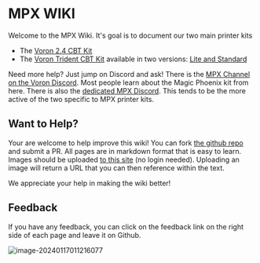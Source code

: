 # MPX WIKI

Welcome to the MPX Wiki. It's goal is to document our two main printer kits
- The [Voron 2.4 CBT Kit](./VORON-2.4-CBT-KIT/Whats-This/BOM-List.mdx)
- The [Voron Trident CBT Kit](./VORON-TRIDENT-CBT-KIT/Trident-CBT-Bom.mdx) available in two versions: [Lite and Standard](./VORON-TRIDENT-CBT-KIT/About-Trident-Kit)

Need more help? Just jump on Discord and ask! There is the [MPX Channel on the Voron Discord](https://discord.com/channels/460117602945990666/701761252275257374). Most people learn about the Magic Phoenix kit from here. There is also the [dedicated MPX Discord](https://discord.gg/3Uhq6k7YSg). This tends to be the more active of the two specific to MPX printer kits.

## Want to Help?

Your are welcome to help improve this wiki!  You can fork [the github repo](https://github.com/MagicPhoenix/mpx-wiki/) and submit a PR.  All pages are in markdown format that is easy to learn. Images should be uploaded [to this site](https://img.mpx.wiki/) (no login needed). Uploading an image will return a URL that you can then reference within the text.

We appreciate your help in making the wiki better! 

## Feedback

If you have any feedback, you can click on the feedback link on the right side of each page and leave it on Github.

![image-20240117011216077](https://img.mpx.wiki/i/2024/01/17/65a6b8f188cf6.webp)
